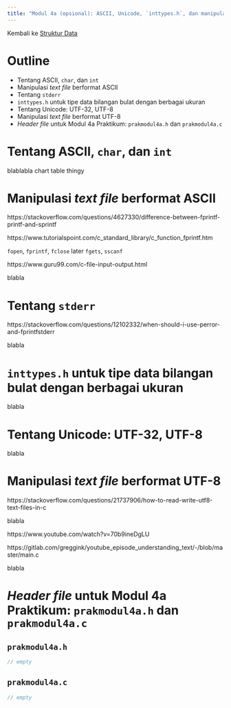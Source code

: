 ---
title: "Modul 4a (opsional): ASCII, Unicode, `inttypes.h`, dan manipulasi *text file*"
---

Kembali ke [Struktur Data](strukdat2023.qmd)

# Outline

* Tentang ASCII, `char`, dan `int`
* Manipulasi *text file* berformat ASCII
* Tentang `stderr`
* `inttypes.h` untuk tipe data bilangan bulat dengan berbagai ukuran
* Tentang Unicode: UTF-32, UTF-8
* Manipulasi *text file* berformat UTF-8
* *Header file* untuk Modul 4a Praktikum: `prakmodul4a.h` dan `prakmodul4a.c`

# Tentang ASCII, `char`, dan `int`

blablabla chart table thingy

# Manipulasi *text file* berformat ASCII

https://stackoverflow.com/questions/4627330/difference-between-fprintf-printf-and-sprintf

https://www.tutorialspoint.com/c_standard_library/c_function_fprintf.htm

`fopen`, `fprintf`, `fclose`
later `fgets`, `sscanf`

https://www.guru99.com/c-file-input-output.html

blabla

# Tentang `stderr`

https://stackoverflow.com/questions/12102332/when-should-i-use-perror-and-fprintfstderr

blabla

# `inttypes.h` untuk tipe data bilangan bulat dengan berbagai ukuran

blabla

# Tentang Unicode: UTF-32, UTF-8

blabla

# Manipulasi *text file* berformat UTF-8

https://stackoverflow.com/questions/21737906/how-to-read-write-utf8-text-files-in-c

blabla

https://www.youtube.com/watch?v=70b9ineDgLU

https://gitlab.com/greggink/youtube_episode_understanding_text/-/blob/master/main.c

blabla

# *Header file* untuk Modul 4a Praktikum: `prakmodul4a.h` dan `prakmodul4a.c`

::: {.panel-tabset}

## `prakmodul4a.h`

```{.c code-line-numbers="true"}
// empty
```

## `prakmodul4a.c`

```{.c code-line-numbers="true"}
// empty
```

:::